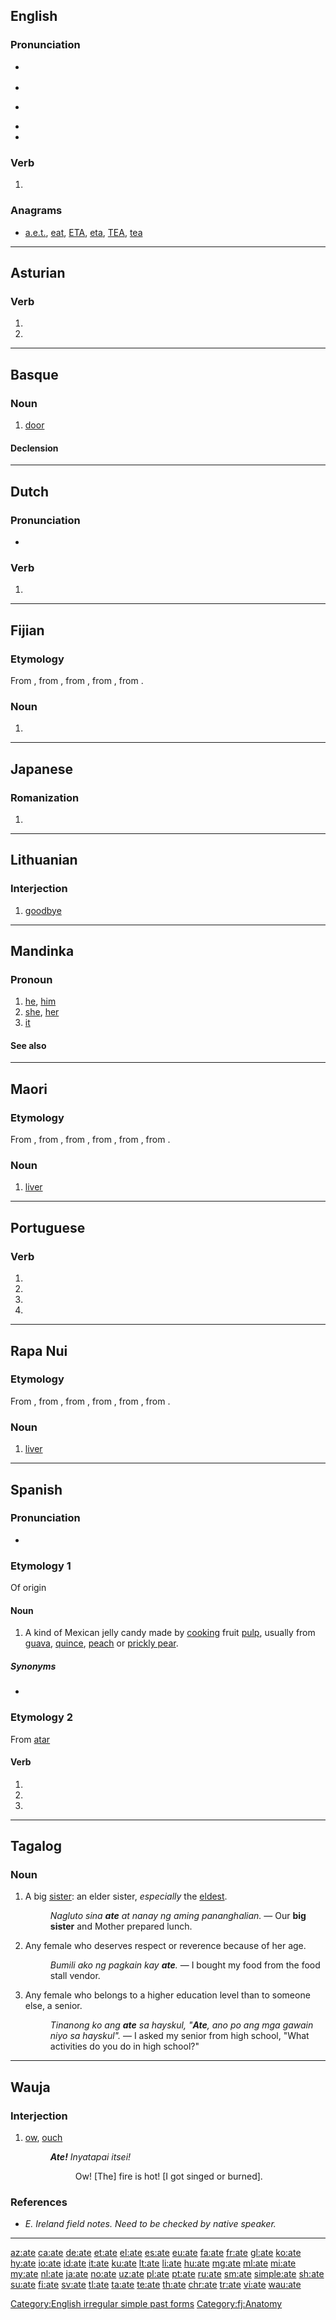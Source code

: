 {{also|ATE|até|átʼé|atë|-ate|-áte}}
{{also|até}}
==English==

===Pronunciation===
* {{a|US}} {{IPA|/eɪt/|lang=en}}
* {{audio|en-us-ate.ogg|Audio (US)|lang=en}}
* {{a|UK}} {{IPA|/ɛt/|/eɪt/|lang=en}}
* {{rhymes|ɛt|eɪt|lang=en}}
* {{homophones|lang=en|eight}}

===Verb===
{{head|en|verb form}}

# {{en-simple past of|eat}}

===Anagrams===
* [[a.e.t.#English|a.e.t.]], [[eat#English|eat]], [[ETA#English|ETA]], [[eta#English|eta]], [[TEA#English|TEA]], [[tea#English|tea]]

[[Category:English irregular simple past forms]]

----

==Asturian==

===Verb===
{{ast-verb form}}

# {{form of|first-person singular present subjunctive|atar|lang=ast}}
# {{form of|third-person singular present subjunctive|atar|lang=ast}}

----

==Basque==

===Noun===
{{eu-noun}}

# [[door]]

====Declension====
{{eu-decl-inanim noun|av=1|kv=1}}

----

==Dutch==

===Pronunciation===
* {{IPA|/ˈaːtə/|lang=nl}}

===Verb===
{{nl-verb-form}}

# {{nl-verb form of|n=sg|t=past|m=subj|eten}}

----

==Fijian==

===Etymology===
From {{etyl|poz-oce-pro|fj}} {{m|poz-oce-pro|*qate}}, from {{etyl|pqe-pro|fj}} {{m|pqe-pro|*qatay}}, from {{etyl|poz-cet-pro|fj}} {{m|poz-cet-pro|*qatay}}, from {{etyl|poz-pro|fj}} {{m|poz-pro|*qatay}}, from {{etyl|map-pro|fj}} {{m|map-pro|*qaCay}}.

===Noun===
{{head|fj|noun}}

# {{obsolete spelling of|yate|lang=fj}}

[[Category:fj:Anatomy]]

----

==Japanese==

===Romanization===
{{ja-romaji}}

# {{ja-romanization of|あて}}

----

==Lithuanian==

===Interjection===
{{head|lt|interjection}}

# {{label|lt|informal}} [[goodbye]]

----

==Mandinka==

===Pronoun===
{{head|mnk|pronoun}}

# [[he]], [[him]] {{gloss|personal pronoun}}
# [[she]], [[her]] {{gloss|personal pronoun}}
# [[it]] {{gloss|personal pronoun}}

====See also====
{{mnk-personal pronouns}}

----

==Maori==

===Etymology===
From {{etyl|poz-pol-pro|mi}} {{m|poz-pol-pro|*qate}}, from {{etyl|poz-oce-pro|mi}} {{m|poz-oce-pro|*qate}}, from {{etyl|pqe-pro|mi}} {{m|pqe-pro|*qatay}}, from {{etyl|poz-cet-pro|mi}} {{m|poz-cet-pro|*qatay}}, from {{etyl|poz-pro|mi}} {{m|poz-pro|*qatay}}, from {{etyl|map-pro|mi}} {{m|map-pro|*qaCay}}.

===Noun===
{{mi-noun}}

# {{context|anatomy|lang=mi}} [[liver]] {{gloss|organ of the body}}

----

==Portuguese==

===Verb===
{{pt-verb-form}}

# {{inflection of|atar||1|s|pres|subj|lang=pt}}
# {{inflection of|atar||3|s|pres|subj|lang=pt}}
# {{inflection of|atar||1|s|impr|lang=pt}}
# {{inflection of|atar||3|s|impr|lang=pt}}

----

==Rapa Nui==

===Etymology===
From {{etyl|poz-pol-pro|rap}} {{m|poz-pol-pro|*qate}}, from {{etyl|poz-oce-pro|rap}} {{m|poz-oce-pro|*qate}}, from {{etyl|pqe-pro|rap}} {{m|pqe-pro|*qatay}}, from {{etyl|poz-cet-pro|rap}} {{m|poz-cet-pro|*qatay}}, from {{etyl|poz-pro|rap}} {{m|poz-pro|*qatay}}, from {{etyl|map-pro|rap}} {{m|map-pro|*qaCay}}.

===Noun===
{{head|rap|noun}}

# {{context|anatomy|lang=rap}} [[liver]] {{gloss|organ of the body}}

----

==Spanish==

===Pronunciation===
* {{IPA|/ˈa.t̪e/|lang=es}}

===Etymology 1===
Of {{etyl|nah|es}} origin

====Noun====
{{es-noun|m}}

# A kind of Mexican jelly candy made by [[cooking]] fruit [[pulp]], usually from [[guava]], [[quince]], [[peach]] or [[prickly pear]].

=====Synonyms=====
* {{l/es|dulce}}

===Etymology 2===
From [[atar]]

====Verb====
{{es-verb-form|atar}}

# {{es-verb form of|ending=ar|mood=subjunctive|tense=present|pers=1|number=singular|atar}}
# {{es-verb form of|ending=ar|mood=subjunctive|tense=present|pers=2|formal=yes|number=singular|atar}}
# {{es-verb form of|ending=ar|mood=subjunctive|tense=present|pers=3|number=singular|atar}}

----

==Tagalog==

===Noun===
{{tl-noun}}

# A big [[sister]]: an elder sister, ''especially'' the [[eldest]].
#: ''Nagluto sina '''ate''' at nanay ng aming pananghalian.'' — Our '''big sister''' and Mother prepared lunch.
# {{context|informal|lang=tl}} Any female who deserves respect or reverence because of her age.
#: ''Bumili ako ng pagkain kay '''ate'''.'' — I bought my food from the food stall vendor.
# {{context|informal|lang=tl}} Any female who belongs to a higher education level than to someone else, a senior.
#: ''Tinanong ko ang '''ate''' sa hayskul, "'''Ate''', ano po ang mga gawain niyo sa hayskul".'' — I asked my senior from high school, "What activities do you do in high school?"

----

==Wauja==
===Interjection===
{{head|wau|interjection}}
# [[ow]], [[ouch]] {{gloss|expressing pain in response to heat}}
#: '''''Ate!''' Inyatapai itsei!''
#:: Ow! [The] fire is hot! [I got singed or burned].
===References===    
* ''E. Ireland field notes. Need to be checked by native speaker.''
----


[[az:ate]]
[[ca:ate]]
[[de:ate]]
[[et:ate]]
[[el:ate]]
[[es:ate]]
[[eu:ate]]
[[fa:ate]]
[[fr:ate]]
[[gl:ate]]
[[ko:ate]]
[[hy:ate]]
[[io:ate]]
[[id:ate]]
[[it:ate]]
[[ku:ate]]
[[lt:ate]]
[[li:ate]]
[[hu:ate]]
[[mg:ate]]
[[ml:ate]]
[[mi:ate]]
[[my:ate]]
[[nl:ate]]
[[ja:ate]]
[[no:ate]]
[[uz:ate]]
[[pl:ate]]
[[pt:ate]]
[[ru:ate]]
[[sm:ate]]
[[simple:ate]]
[[sh:ate]]
[[su:ate]]
[[fi:ate]]
[[sv:ate]]
[[tl:ate]]
[[ta:ate]]
[[te:ate]]
[[th:ate]]
[[chr:ate]]
[[tr:ate]]
[[vi:ate]]
[[wau:ate]]